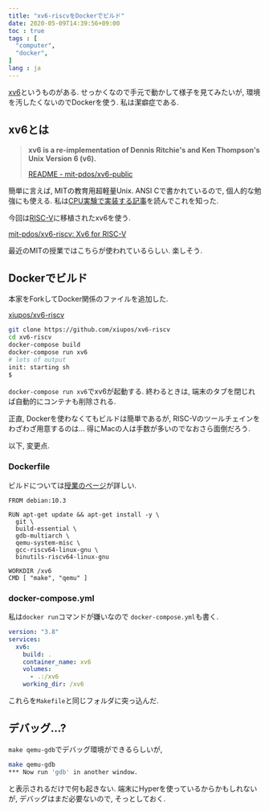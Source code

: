 ```yaml
---
title: "xv6-riscvをDockerでビルド"
date: 2020-05-09T14:39:56+09:00
toc : true
tags : [
  "computer",
  "docker",
]
lang : ja
---
```


[xv6](https://ja.wikipedia.org/wiki/Xv6)というものがある.
せっかくなので手元で動かして様子を見てみたいが,
環境を汚したくないのでDockerを使う.
私は潔癖症である.

## xv6とは

> **xv6 is a re-implementation of Dennis Ritchie's and Ken Thompson's Unix
Version 6 (v6).**
>
> [README - mit-pdos/xv6-public](https://github.com/mit-pdos/xv6-public/blob/master/README)

簡単に言えば,
MITの教育用超軽量Unix.
ANSI Cで書かれているので,
個人的な勉強にも使える.
私は[CPU実験で実装する記事](http://nullpo-head.hateblo.jp/entry/2015/03/24/205419)を読んでこれを知った.

今回は[RISC-V](https://ja.wikipedia.org/wiki/RISC-V)に移植されたxv6を使う.

[mit-pdos/xv6-riscv: Xv6 for RISC-V](https://github.com/mit-pdos/xv6-riscv/blob/riscv/README)

最近のMITの授業ではこちらが使われているらしい.
楽しそう.

## Dockerでビルド

本家をForkしてDocker関係のファイルを追加した.

[xiupos/xv6-riscv](https://github.com/xiupos/xv6-riscv)

```bash
git clone https://github.com/xiupos/xv6-riscv
cd xv6-riscv
docker-compose build
docker-compose run xv6
# lots of output
init: starting sh
$
```

`docker-compose run xv6`でxv6が起動する.
終わるときは, 端末のタブを閉じれば自動的にコンテナも削除される.

正直, Dockerを使わなくてもビルドは簡単であるが,
RISC-Vのツールチェインをわざわざ用意するのは...
得にMacの人は手数が多いのでなおさら面倒だろう.

以下, 変更点.

### Dockerfile

ビルドについては[授業のページ](https://pdos.csail.mit.edu/6.828/2019/tools.html)が詳しい.

```docker
FROM debian:10.3

RUN apt-get update && apt-get install -y \
  git \
  build-essential \
  gdb-multiarch \
  qemu-system-misc \
  gcc-riscv64-linux-gnu \
  binutils-riscv64-linux-gnu

WORKDIR /xv6
CMD [ "make", "qemu" ]
```

### docker-compose.yml

私は`docker run`コマンドが嫌いなので
`docker-compose.yml`も書く.

```yaml
version: "3.8"
services:
  xv6:
    build: .
    container_name: xv6
    volumes:
      - .:/xv6
    working_dir: /xv6
```

これらを`Makefile`と同じフォルダに突っ込んだ.

## デバッグ...?

`make qemu-gdb`でデバッグ環境ができるらしいが,

```bash
make qemu-gdb
*** Now run 'gdb' in another window.
```

と表示されるだけで何も起きない.
端末にHyperを使っているからかもしれないが,
デバッグはまだ必要ないので, そっとしておく.
